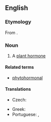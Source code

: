 ==English==

===Etymology===
From {{affix|en|phyto-|hormone}}.

===Noun===
{{en-noun}}

# A [[plant hormone]]

====Related terms====
* [[phytohormonal]]

====Translations====
{{trans-top|plant hormone}}
* Czech: {{t|cs|fytohormon}}
{{trans-mid}}
* Greek: {{t+|el|φυτοορμόνη|f}}
* Portuguese: {{t|pt|fito-hormona|f}} {{qualifier|Portugal}}, {{t|pt|fitormônio|m}} {{qualifier|Brazil}}
{{trans-bottom}}